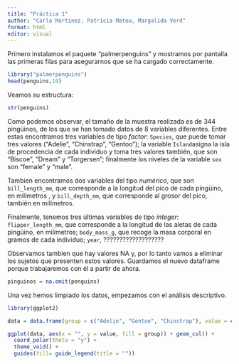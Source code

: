 ```yaml
---
title: "Práctica 1"
author: "Carla Martínez, Patricia Mateu, Margalida Verd"
format: html
editor: visual
---
```


Primero instalamos el paquete "palmerpenguins" y mostramos por pantalla las primeras filas para asegurarnos que se ha cargado correctamente.

```r
library("palmerpenguins")
head(penguins,10)
```

Veamos su estructura:

```r
str(penguins)
```

Como podemos observar, el tamaño de la muestra realizada es de 344 pingüinos, de los que se han tomado datos de 8 variables diferentes. Entre estas encontramos tres variables de tipo *factor*: `Species`, que puede tomar tres valores ("Adelie", "Chinstrap", "Gentoo"); la variable `Island`asigna la isla de procedencia de cada individuo y toma tres valores también, que son "Biscoe", "Dream" y "Torgersen"; finalmente los niveles de la variable `sex` son "female" y "male". 

Tambien encontramos dos variables del tipo *numérico*, que son `bill_length_mm`, que corresponde a la longitud del pico de cada pingüino, en milímetros , y `bill_depth_mm`, que corresponde al grosor del pico, también en milímetros.

Finalmente, tenemos tres últimas variables de tipo *integer*: `flipper_length_mm`, que corresponde a la longitud de las aletas de cada pingüino, en milímetros; `body_mass_g`, que recoge la masa corporal en gramos de cada individuo; `year`, ???????????????????

Observamos tambien que hay valores NA y, por lo tanto vamos a eliminar los sujetos que presenten estos valores. Guardamos el nuevo dataframe porque trabajaremos con él a partir de ahora.

```r
pinguinos = na.omit(penguins)
```

Una vez hemos limpiado los datos, empezamos con el análisis descriptivo. 

```r
library(ggplot2)

data = data.frame(group = c("Adelie", "Gentoo", "Chinstrap"), value = c(146, 119, 68))

ggplot(data, aes(x = "", y = value, fill = group)) + geom_col() +
  coord_polar(theta = "y") +
  theme_void() +
  guides(fill= guide_legend(title = ""))

```
















